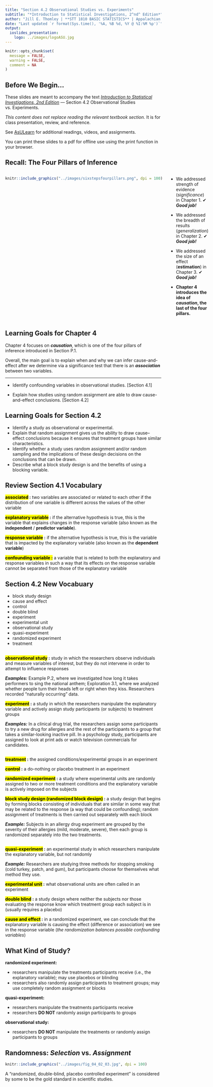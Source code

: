 ```yaml
---
title: "Section 4.2 Observational Studies vs. Experiments"
subtitle: "*Introduction to Statistical Investigations, 2^nd^ Edition*"
author: "Jill E. Thomley | **STT 1810 BASIC STATISTICS** | Appalachian State University"
date: "Last updated `r format(Sys.time(), '%A, %B %d, %Y @ %I:%M %p')`"
output: 
  ioslides_presentation:
    logo: ../images/logoASU.jpg
---
```


```r
knitr::opts_chunk$set(
  message = FALSE,
  warning = FALSE,
  comment = NA
)
```


## Before We Begin…

These slides are meant to accompany the text [*Introduction to Statistical Investigations, 2nd Edition*](http://www.isi-stats.com/isi/index2nd.html) --- Section 4.2 Observational Studies vs. Experiments.

*This content does not replace reading the relevant textbook section.* It is for class presentation, review, and reference.

See [AsULearn](https://asulearn.appstate.edu/) for additional readings, videos, and assignments.

You can print these slides to a pdf for offline use using the print function in your browser.


## Recall: The Four Pillars of Inference

:::::: {style="display: flex;"}

::: {}

```r
knitr::include_graphics("../images/sixstepsfourpillars.png", dpi = 100)
```

:::

::: {}

&nbsp;&nbsp;&nbsp;&nbsp;&nbsp;

:::

::: {}

* We addressed strength of evidence (*significance*) in Chapter 1. ✔ ***Good job!***

* We addressed the breadth of results (*generalization*) in Chapter 2. ✔ ***Good job!***

* We addressed the size of an effect (**estimation**) in Chapter 3. ✔ ***Good job!***

* **Chapter 4 introduces the idea of *causation*, the last of the four pillars.**

:::

::::


## Learning Goals for Chapter 4

Chapter 4 focuses on ***causation***, which is one of the four pillars of inference introduced in Section P.1. 

Overall, the main goal is to explain when and why we can infer cause-and-effect after we determine via a significance test that there is an ***association*** between two variables. 

<hr>

* Identify confounding variables in observational studies. [Section 4.1]

* Explain how studies using random assignment are able to draw cause-and-effect conclusions. [Section 4.2]


## Learning Goals for Section 4.2

* Identify a study as observational or experimental.
* Explain that random assignment gives us the ability to draw cause–effect conclusions because it ensures that treatment groups have similar characteristics.
* Identify whether a study uses random assignment and/or random sampling and the implications of these design decisions on the conclusions that can be drawn.
* Describe what a block study design is and the benefits of using a blocking variable.


## Review Section 4.1 Vocabulary

**<mark>associated</mark> :** two variables are associated or related to each other if the distribution of one variable is different across the values of the other variable

**<mark>explanatory variable</mark> :** if the alternative hypothesis is true, this is the variable that explains changes in the response variable (also known as the **independent** / **predictor variable**). 

**<mark>response variable</mark> :** if the alternative hypothesis is true, this is the variable that is impacted by the explanatory variable (also known as the **dependent variable**)

**<mark>confounding variable<mark> :** a variable that is related to both the explanatory and response variables in such a way that its effects on the response variable cannot be separated from those of the explanatory variable


## Section 4.2 New Vocabuary

* block study design
* cause and effect
* control
* double blind
* experiment
* experimental unit
* observational study
* quasi-experiment
* randomized experiment
* treatment


## 

**<mark>observational study</mark> :** study in which the researchers observe individuals and measure variables of interest, but they do not intervene in order to attempt to influence responses

***Examples:*** Example P.2, where we investigated how long it takes performers to sing the national anthem; Exploration 3.1, where we analyzed whether people turn their heads left or right when they kiss. Researchers recorded "naturally occurring" data.

**<mark>experiment</mark> :** a study in which the researchers manipulate the explanatory variable and actively assign study participants (or subjects) to treatment groups

***Examples:*** In a clinical drug trial, the researchers assign some participants to try a new drug for allergies and the rest of the participants to a group that takes a similar-looking inactive pill. In a psychology study, participants are assigned to look at print ads or watch television commercials for candidates.


##

**<mark>treatment</mark> :** the assigned conditions/experimental groups in an experiment

**<mark>control</mark> :** a do-nothing or placebo treatment in an experiment

**<mark>randomized experiment</mark> :** a study where experimental units are randomly assigned to two or more treatment conditions and the explanatory variable is actively imposed on the subjects

**<mark>block study design (randomized block design)</mark> :** a study design that begins by forming blocks consisting of individuals that are similar in some way that may be related to the response (a way that could be confounding); random assignment of treatments is then carried out separately with each block

***Example:*** Subjects in an allergy drug experiment are grouped by the severity of their allergies (mild, moderate, severe), then each group is randomized separately into the two treatments.

##

**<mark>quasi-experiment</mark> :** an experimental study in which researchers manipulate the explanatory variable, but not randomly

***Example:*** Researchers are studying three methods for stopping smoking (cold turkey, patch, and gum), but participants choose for themselves what method they use.

**<mark>experimental unit</mark> :** what observational units are often called in an experiment

**<mark>double blind</mark> :** a study design where neither the subjects nor those evaluating the response know which treatment group each subject is in (usually requires a placebo)

**<mark>cause and effect</mark> :** in a randomized experiment, we can conclude that the explanatory variable is causing the effect (difference or association) we see in the response variable (*the randomization balances possible confounding variables*)


## What Kind of Study?

**randomized experiment:**

* researchers manipulate the treatments participants receive (i.e., the explanatory variable); may use placebos or blinding
* researchers also randomly assign participants to treatment groups; may use completely random assignment or blocks

**quasi-experiment:** 

* researchers manipulate the treatments participants receive
* researchers **DO NOT** randomly assign participants to groups

**observational study:**

* researchers **DO NOT** manipulate the treatments or randomly assign participants to groups


## Randomness: *Selection* vs. *Assignment*

```r
knitr::include_graphics("../images/fig_04_02_03.jpg", dpi = 100)
```

A “randomized, double-blind, placebo controlled experiment” is considered by some to be the gold standard in scientific studies.

